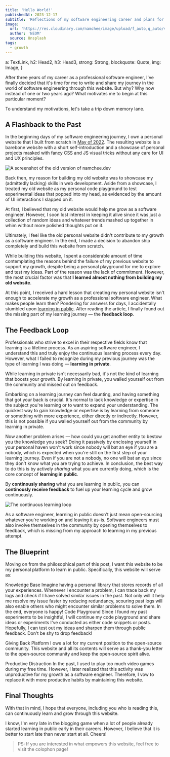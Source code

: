 ---
title: 'Hello World!'
publishedAt: 2023-12-17
subtitle: 'Reflections of my software engineering career and plans for the future'
image:
  url: 'https://res.cloudinary.com/namchee/image/upload/f_auto,q_auto/v1/posts/hello-world/banner'
  author: 'NEOM'
  source: Unsplash
tags:
  - growth
---




  a: TextLink,
  h2: Head2,
  h3: Head3,
  strong: Strong,
  blockquote: Quote,
  img: Image,
}

After three years of my career as a professional software engineer, I've finally decided that it's time for me to write
and share my journey in the world of software engineering through this website. But why? Why now instead of one or two years ago?
What motivates me to begin at this particular moment?

To understand my motivations, let's take a trip down memory lane.

## A Flashback to the Past

In the beginning days of my software engineering journey, I own a personal website that I built from scratch
in [May of 2022](https://github.com/Namchee/site/tree/1b54cab8ce574ceb11f69d727547324f42a67b55).
The resulting website is a barebone website with a short self-introduction and a showcase of personal projects
masked with fancy CSS and JS visual tricks without any care for UI and UX principles.

![A screenshot of the old version of namchee.dev](https://res.cloudinary.com/namchee/image/upload/f_auto,q_auto/v1/posts/hello-world/old-web)

Back then, my reason for building my old website was to showcase my (admittedly lacking) skills in web development.
Aside from a showcase, I treated my old website as my personal code playground to test
experimental ideas that popped into my head, as evidenced by the amount of UI interactions I slapped on it.

At first, I believed that my old website would help me grow as a software engineer. However, I soon lost
interest in keeping it alive since it was just a collection of random ideas and whatever trends mashed up together in
whim without more polished thoughts put on it.

Ultimately, I feel like the old personal website didn't contribute to my growth as a software engineer.
In the end, I made a decision to abandon ship completely and build this website from scratch.

While building this website, I spent a considerable amount of time contemplating the reasons behind the failure
of my previous website to support my growth, despite being a personal playground for me to explore and test my ideas.
Part of the reason was the lack of commitment.
However, the most crucial factor was that **I learned almost nothing from building my old website**.

At this point, I received a hard lesson that creating my personal website isn't enough to accelerate my growth as a professional software engineer.
What makes people learn then? Pondering for answers for days, I accidentally stumbled upon [learning in public](https://www.swyx.io/learn-in-public).
After reading the article, I finally found out the missing part of my learning journey &mdash; the **feedback loop**.

## The Feedback Loop

Professionals who strive to excel in their respective fields know that learning is a lifetime process. As an aspiring software engineer,
I understand this and truly enjoy the continuous learning process every day. However, what I failed to recognize during my previous journey was the type
of learning I was doing &mdash; **learning in private**.

While learning in private isn't necessarily bad, it's not the kind of learning that boosts your growth. By learning in private, you walled yourself out
from the community and missed out on feedback.

Embarking on a learning journey can feel daunting, and having something that got your back is crucial. It's normal to lack knowledge or expertise in the subject you're learning
or to want to expand your understanding. The quickest way to gain knowledge or expertise is by learning from someone or something with more experience, either directly
or indirectly. However, this is not possible if you walled yourself out from the community by learning in private.

Now another problem arises — how could you get another entity to bestow you the knowledge you seek? Doing it passively by enclosing yourself in your personal haven won't work
since nobody will bat an eye if you are a nobody, which is expected when you're still on the first step of your learning journey. Even if you are not a nobody, no one
will bat an eye since they don't know what you are trying to achieve. In conclusion, the best way to do this is by actively *sharing* what you are currently doing,
which is the core concept of **learning in public**.

By **continously sharing** what you are learning in public, you can **continously receive feedback** to fuel up your learning cycle and grow continuously.

![The continuous learning loop](https://res.cloudinary.com/namchee/image/upload/f_auto,q_auto/v1/posts/hello-world/continuous-learning)

As a software engineer, learning in public doesn't just mean open-sourcing whatever you're working on and leaving it as-is. Software engineers must also involve
themselves in the community by opening themselves to feedback, which is missing from my approach to learning in my previous attempt.

## The Blueprint

Moving on from the philosophical part of this post, I want this website to be my personal platform to learn in public. Specifically, this website will serve as:

<dl class="space-y-6">
  <ListTitle>
    Knowledge Base
  </ListTitle>
  <ListItem>
    Imagine having a personal library that stores records of all your experiences. Whenever I encounter a problem, I can trace back my logs and check if I have solved similar
    issues in the past. Not only will it help me resolve my issue faster by reducing redundancy, scouring past logs will also enable others who might encounter similar problems
    to solve them. In the end, everyone is happy!
  </ListItem>

  <ListTitle>
    Code Playground
  </ListTitle>
  <ListItem>
    Since I found my past experiments to be insightful, I will continue my code playground and share ideas or experiments I've conducted as either code snippets or posts.
    Hopefully, I can test out my ideas and sharpen them through public feedback. Don't be shy to drop feedback!
  </ListItem>

  <ListTitle>Giving Back Platform</ListTitle>
  <ListItem>
    I owe a lot for my current position to the open-source community. This website and all its contents will serve as a thank-you letter to the open-source community
    and keep the open-source spirit alive.
  </ListItem>

  <ListTitle>Productive Distraction</ListTitle>
  <ListItem>
    In the past, I used to play too much video games during my free time. However, I later realized that this activity was unproductive for my growth as a software engineer.
    Therefore, I vow to replace it with more productive habits by maintaining this website.
  </ListItem>
</dl>

## Final Thoughts

With that in mind, I hope that everyone, including you who is reading this, can continuously learn and grow through this website.

I know, I'm very late in the blogging game when a lot of people already started learning in public early in their careers. However, I believe that it is better to start late than never start at all. Cheers!

> PS: If you are interested in what empowers this website, feel free to visit the <TextLink href="/colophon" class="text-primary">colophon</TextLink> page!
